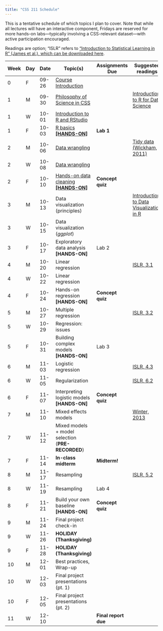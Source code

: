 ```yaml
---
title: "CSS 211 Schedule"
---
```



This is a tentative schedule of which topics I plan to cover. Note that while all lectures will have an interactive component, Fridays are reserved for more hands-on labs—typically involving a CSS-relevant dataset—with active participation encouraged. 

Readings are option; "ISLR" refers to ["Introduction to Statistical Learning in R" (James et al.), which can be downloaded here](https://www.statlearning.com/).

| Week | Day | Date | Topic(s) | Assignments Due | Suggested readings |
|------|-----|------|----------|-----------------|-----------------|
| 0 | F | 09-26 | [Course Introduction](lectures/week0-intro.qmd)| | |
| 1 | M | 09-30 | [Philosophy of Science in CSS](lectures/week1-philosophy.qmd) | | [Introduction to R for Data Science ](https://r4ds.had.co.nz/introduction.html)|
| 1 | W | 10-01 | [Introduction to R and RStudio](lectures/week1-r-intro.qmd) | | |
| 1 | F | 10-03 | [R basics **[HANDS-ON]**](labs/lab1.qmd) | **Lab 1** | |
| 2 | M | 10-06 | [Data wrangling](lectures/week2-wrangling.qmd) | |[Tidy data (Wickham, 2011)](https://vita.had.co.nz/papers/tidy-data.pdf) |
| 2 | W | 10-08 | [Data wrangling](lectures/week2-wrangling.qmd) | |
| 2 | F | 10-10 | [Hands-on data cleaning **[HANDS-ON]**](hands_on/week2.qmd) | **Concept quiz** |
| 3 | M | 10-13 | Data visualization (principles) | |[Introduction to Data Visualization in R](https://r4ds.had.co.nz/data-visualisation.html)|
| 3 | W | 10-15 | Data visualization (*ggplot*) | |
| 3 | F | 10-17 | Exploratory data analysis **[HANDS-ON]** | Lab 2 |
| 4 | M | 10-20 | Linear regression ||[ISLR, 3.1](https://www.statlearning.com/) |
| 4 | W | 10-22 | Linear regression | |
| 4 | F | 10-24 | Hands-on regression **[HANDS-ON]** | **Concept quiz** |
| 5 | M | 10-27 | Multiple regression | |[ISLR, 3.2](https://www.statlearning.com/)|
| 5 | W | 10-29 | Regression: issues | |
| 5 | F | 10-31 | Building complex models **[HANDS-ON]** | Lab 3 |
| 6 | M | 11-03 | Logistic regression | |[ISLR, 4.3](https://www.statlearning.com/)|
| 6 | W | 11-05 | Regularization | |[ISLR, 6.2](https://www.statlearning.com/)|
| 6 | F | 11-07 | Interpreting logistic models **[HANDS-ON]** | **Concept quiz** |
| 7 | M | 11-10 | Mixed effects models | |[Winter, 2013](https://arxiv.org/abs/1308.5499)|
| 7 | W | 11-12 | Mixed models + model selection (**PRE-RECORDED**) | |
| 7 | F | 11-14 | **In-class midterm** | **Midterm!** |
| 8 | M | 11-17 | Resampling | |[ISLR, 5.2](https://www.statlearning.com/)|
| 8 | W | 11-19 | Resampling | Lab 4 |
| 8 | F | 11-21 | Build your own baseline **[HANDS-ON]** | **Concept quiz** |
| 9 | M | 11-24 | Final project check-in | |
| 9 | W | 11-26 | **HOLIDAY (Thanksgiving)** | |
| 9 | F | 11-28 | **HOLIDAY (Thanksgiving)** | |
| 10 | M | 12-01 | Best practices, Wrap-up | |
| 10 | W | 12-03 | Final project presentations (pt. 1) | |
| 10 | F | 12-05 | Final project presentations (pt. 2) | |
| 11 | W | 12-10 | | **Final report due** |